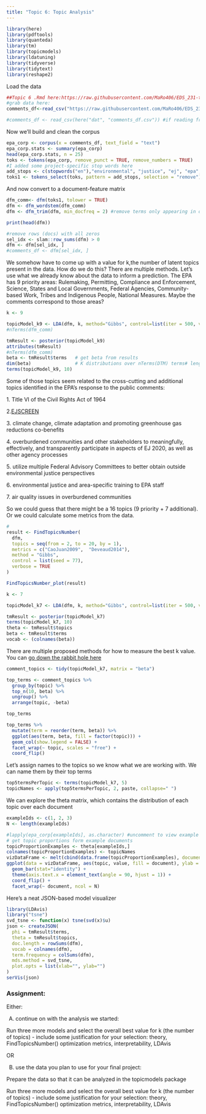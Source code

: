 ```yaml
---
title: "Topic 6: Topic Analysis"
---
```


```r
library(here)
library(pdftools)
library(quanteda)
library(tm)
library(topicmodels)
library(ldatuning)
library(tidyverse)
library(tidytext)
library(reshape2)

```

Load the data

```r
##Topic 6 .Rmd here:https://raw.githubusercontent.com/MaRo406/EDS_231-text-sentiment/main/topic_6.Rmd
#grab data here: 
comments_df<-read_csv("https://raw.githubusercontent.com/MaRo406/EDS_231-text-sentiment/main/dat/comments_df.csv")

#comments_df <- read_csv(here("dat", "comments_df.csv")) #if reading from local
```

Now we'll build and clean the corpus

```r
epa_corp <- corpus(x = comments_df, text_field = "text")
epa_corp.stats <- summary(epa_corp)
head(epa_corp.stats, n = 25)
toks <- tokens(epa_corp, remove_punct = TRUE, remove_numbers = TRUE)
#I added some project-specific stop words here
add_stops <- c(stopwords("en"),"environmental", "justice", "ej", "epa", "public", "comment")
toks1 <- tokens_select(toks, pattern = add_stops, selection = "remove")

```

And now convert to a document-feature matrix

```r
dfm_comm<- dfm(toks1, tolower = TRUE)
dfm <- dfm_wordstem(dfm_comm)
dfm <- dfm_trim(dfm, min_docfreq = 2) #remove terms only appearing in one doc (min_termfreq = 10)

print(head(dfm))

#remove rows (docs) with all zeros
sel_idx <- slam::row_sums(dfm) > 0 
dfm <- dfm[sel_idx, ]
#comments_df <- dfm[sel_idx, ]


```

We somehow have to come up with a value for k,the number of latent topics present in the data. How do we do this? There are multiple methods. Let's use what we already know about the data to inform a prediction. The EPA has 9 priority areas: Rulemaking, Permitting, Compliance and Enforcement, Science, States and Local Governments, Federal Agencies, Community-based Work, Tribes and Indigenous People, National Measures. Maybe the comments correspond to those areas?

```r
k <- 9 

topicModel_k9 <- LDA(dfm, k, method="Gibbs", control=list(iter = 500, verbose = 25))
#nTerms(dfm_comm) 

tmResult <- posterior(topicModel_k9)
attributes(tmResult)
#nTerms(dfm_comm)   
beta <- tmResult$terms   # get beta from results
dim(beta)                # K distributions over nTerms(DTM) terms# lengthOfVocab
terms(topicModel_k9, 10)
```

Some of those topics seem related to the cross-cutting and additional topics identified in the EPA's response to the public comments:

1\. Title VI of the Civil Rights Act of 1964

2.[EJSCREEN](https://www.epa.gov/ejscreen/download-ejscreen-data)

3\. climate change, climate adaptation and promoting greenhouse gas reductions co-benefits

4\. overburdened communities and other stakeholders to meaningfully, effectively, and transparently participate in aspects of EJ 2020, as well as other agency processes

5\. utilize multiple Federal Advisory Committees to better obtain outside environmental justice perspectives

6\. environmental justice and area-specific training to EPA staff

7\. air quality issues in overburdened communities

So we could guess that there might be a 16 topics (9 priority + 7 additional). Or we could calculate some metrics from the data.

```r
#
result <- FindTopicsNumber(
  dfm,
  topics = seq(from = 2, to = 20, by = 1),
  metrics = c("CaoJuan2009",  "Deveaud2014"),
  method = "Gibbs",
  control = list(seed = 77),
  verbose = TRUE
)
```


```r
FindTopicsNumber_plot(result)

k <- 7

topicModel_k7 <- LDA(dfm, k, method="Gibbs", control=list(iter = 500, verbose = 25))

tmResult <- posterior(topicModel_k7)
terms(topicModel_k7, 10)
theta <- tmResult$topics
beta <- tmResult$terms
vocab <- (colnames(beta))

```

There are multiple proposed methods for how to measure the best k value. You can [go down the rabbit hole here](#multiple%20proposed%20methods%20for%20measuring%20the%20best%20k%20value.%20You%20can)

```r

comment_topics <- tidy(topicModel_k7, matrix = "beta")

top_terms <- comment_topics %>%
  group_by(topic) %>%
  top_n(10, beta) %>%
  ungroup() %>%
  arrange(topic, -beta)

top_terms
```

```r

top_terms %>%
  mutate(term = reorder(term, beta)) %>%
  ggplot(aes(term, beta, fill = factor(topic))) +
  geom_col(show.legend = FALSE) +
  facet_wrap(~ topic, scales = "free") +
  coord_flip()

```

Let's assign names to the topics so we know what we are working with. We can name them by their top terms

```r
top5termsPerTopic <- terms(topicModel_k7, 5)
topicNames <- apply(top5termsPerTopic, 2, paste, collapse=" ")
```

We can explore the theta matrix, which contains the distribution of each topic over each document

```r
exampleIds <- c(1, 2, 3)
N <- length(exampleIds)

#lapply(epa_corp[exampleIds], as.character) #uncomment to view example text
# get topic proportions form example documents
topicProportionExamples <- theta[exampleIds,]
colnames(topicProportionExamples) <- topicNames
vizDataFrame <- melt(cbind(data.frame(topicProportionExamples), document=factor(1:N)), variable.name = "topic", id.vars = "document")  
ggplot(data = vizDataFrame, aes(topic, value, fill = document), ylab = "proportion") +
  geom_bar(stat="identity") +
  theme(axis.text.x = element_text(angle = 90, hjust = 1)) +  
  coord_flip() +
  facet_wrap(~ document, ncol = N)
```

Here's a neat JSON-based model visualizer

```r
library(LDAvis)
library("tsne")
svd_tsne <- function(x) tsne(svd(x)$u)
json <- createJSON(
  phi = tmResult$terms, 
  theta = tmResult$topics, 
  doc.length = rowSums(dfm), 
  vocab = colnames(dfm), 
  term.frequency = colSums(dfm),
  mds.method = svd_tsne,
  plot.opts = list(xlab="", ylab="")
)
serVis(json)

```

### Assignment:

Either:

A) continue on with the analysis we started:

Run three more models and select the overall best value for k (the number of topics) - include some justification for your selection: theory, FindTopicsNumber() optimization metrics, interpretability, LDAvis

OR

B) use the data you plan to use for your final project:

Prepare the data so that it can be analyzed in the topicmodels package

Run three more models and select the overall best value for k (the number of topics) - include some justification for your selection: theory, FindTopicsNumber() optimization metrics, interpretability, LDAvis
